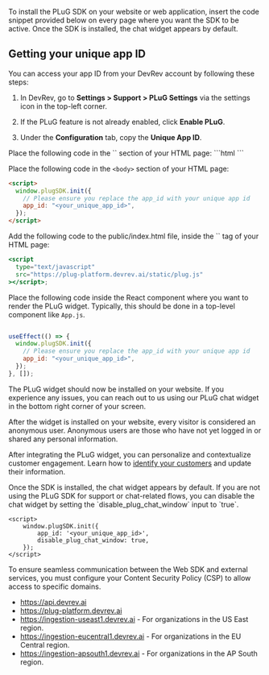 To install the PLuG SDK on your website or web application, insert the code snippet provided below on every page where you want the SDK to be active. Once the SDK is installed, the chat widget appears by default.

## Getting your unique app ID

You can access your app ID from your DevRev account by following these steps:
1. In DevRev, go to **Settings > Support > PLuG Settings** via the settings icon in the top-left corner.

2. If the PLuG feature is not already enabled, click **Enable PLuG**.

3. Under the **Configuration** tab, copy the **Unique App ID**.

<Tabs>
  <Tab title="Setup">
  Place the following code in the `<head>` section of your HTML page:
```html
<script
  type="text/javascript"
  src="https://plug-platform.devrev.ai/static/plug.js"
></script>
```

Place the following code in the `<body>` section of your HTML page:

```html
<script>
  window.plugSDK.init({
    // Please ensure you replace the app_id with your unique app id
    app_id: "<your_unique_app_id>",
  });
</script>
```
  </Tab>
  <Tab title="Setup for React">
  Add the following code to the public/index.html file, inside the `<body>` tag of your HTML page:

```jsx
<script
  type="text/javascript"
  src="https://plug-platform.devrev.ai/static/plug.js"
></script>;
```

Place the following code inside the React component where you want to render the PLuG widget. Typically, this should be done in a top-level component like `App.js`.

```jsx

useEffect(() => {
  window.plugSDK.init({
    // Please ensure you replace the app_id with your unique app id
    app_id: "<your_unique_app_id>",
  });
}, []);
``` 
  </Tab>
  
</Tabs>

The PLuG widget should now be installed on your website. If you experience any issues, you can reach out to us using our PLuG chat widget in the bottom right corner of your screen.

After the widget is installed on your website, every visitor is considered an anonymous user. Anonymous users are those who have not yet logged in or shared any personal information.

After integrating the PLuG widget, you can personalize and contextualize customer engagement. Learn how to [identify your customers](./user-identity) and update their information.

<Callout intent="note">
Once the SDK is installed, the chat widget appears by default. If you are not using the PLuG SDK for support or chat-related flows, you can disable the chat widget by setting the `disable_plug_chat_window` input to `true`.
</Callout>

```
<script>
    window.plugSDK.init({
        app_id: '<your_unique_app_id>',
        disable_plug_chat_window: true,
    });
</script>
```

To ensure seamless communication between the Web SDK and external services, you must configure your Content Security Policy (CSP) to allow access to specific domains.
- https://api.devrev.ai
- https://plug-platform.devrev.ai
- https://ingestion-useast1.devrev.ai - For organizations in the US East region.
- https://ingestion-eucentral1.devrev.ai - For organizations in the EU Central region.
- https://ingestion-apsouth1.devrev.ai - For organizations in the AP South region.

